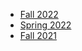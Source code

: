 - [Fall 2022](https://fullstackdecal.com/fa22)
- [Spring 2022](https://fullstackdecal.com/sp22)
- [Fall 2021](https://webatberkeley.notion.site/Introduction-to-Full-Stack-Development-DeCal-Fall-2021-c5d2904bb68a4ab78a1ce2d075063e76)
